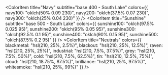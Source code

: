 
<Meta title="Colors" />

<ColorPalette>
  <ColorItem
    title="Mullen"
    subtitle="base 100 - Tahoe City"
    colors={{
      mullen100: "hsl(0, 50%, 50%)",
      mullen200: "hsl(0, 50%, 37.5%)",
      mullen300: "hsl(0, 50%, 25%)",
    }}
  />
  <ColorItem
    title="Sand"
    subtitle="base 100 - Tahoe City"
    colors={{
      sand100: "hsl(25, 37%, 95%)",
      sand150: "hsl(25, 37%, 92.5%)",
      sand200: "hsl(25, 37%, 87.5%)",
      sand300: "hsl(25, 37%, 75%)"
    }}
  />

  <ColorItem
    title="Navy"
    subtitle="base 400 - South Lake"
    colors={{
      navy100: "oklch(50% 0.09 230)",
      navy200: "oklch(37.5% 0.07 230)",
      navy300: "oklch(25% 0.04 230)"
    }}
  />
  <ColorItem
    title="Sunshine"
    subtitle="base 500 - South Lake"
    colors={{
      sunshine100: "oklch(97.5% 0.025 95)",
      sunshine200: "oklch(95% 0.05 95)",
      sunshine300: "oklch(92.5% 0.1 95)",
      sunshine400: "oklch(90% 0.15 95)",
      sunshine500: "oklch(87.5% 0.2 95)"
    }}
  />
  <ColorItem
    title="Neutrals"
    colors={{
      blackmetal: "hsl(210, 25%, 2.5%)",
      blackout: "hsl(210, 25%, 12.5%)",
      raven: "hsl(210, 25%, 25%)",
      industrial: "hsl(210, 7.5%, 37.5%)",
      grey: "hsl(210, 7.5%, 50%)",
      cold: "hsl(210, 7.5%, 62.5%)",
      tin: "hsl(210, 12.5%, 75%)",
      cloud: "hsl(210, 18.75%, 87.5%)",
      brilliance: "hsl(210, 25%, 97.5%)",
      whitesmoke: "hsl(210, 25%, 99%)"
    }}
  />
</ColorPalette>
